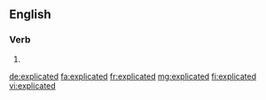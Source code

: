==English==

===Verb===
{{head|en|verb form}}

# {{en-past of|explicate}}

[[de:explicated]]
[[fa:explicated]]
[[fr:explicated]]
[[mg:explicated]]
[[fi:explicated]]
[[vi:explicated]]